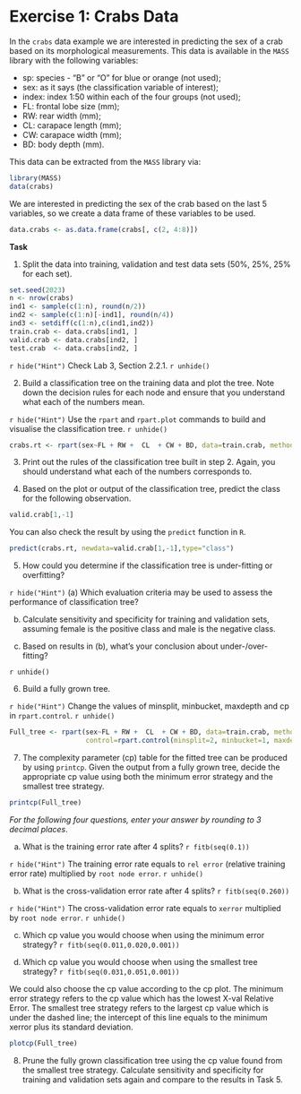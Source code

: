 # Exercise 1: Crabs Data

In the `crabs` data example we are interested in predicting the sex of a crab based on its morphological measurements. This data is available in the `MASS` library with the following variables:

* sp: species - “B” or “O” for blue or orange (not used);
* sex: as it says (the classification variable of interest);
* index: index 1:50 within each of the four groups (not used);
* FL: frontal lobe size (mm);
* RW: rear width (mm);
* CL: carapace length (mm);
* CW: carapace width (mm);
* BD: body depth (mm).

This data can be extracted from the `MASS` library via:
```r
library(MASS)
data(crabs)
```

We are interested in predicting the sex of the crab based on the last 5 variables, so we create a data frame of these variables to be used.
```r
data.crabs <- as.data.frame(crabs[, c(2, 4:8)])
```


**Task**

1. Split the data into training, validation and test data sets (50%, 25%, 25% for each set).
```r
set.seed(2023)
n <- nrow(crabs)
ind1 <- sample(c(1:n), round(n/2))
ind2 <- sample(c(1:n)[-ind1], round(n/4))
ind3 <- setdiff(c(1:n),c(ind1,ind2))
train.crab <- data.crabs[ind1, ]
valid.crab <- data.crabs[ind2, ]
test.crab  <- data.crabs[ind2, ]
```

`r hide("Hint")`
Check Lab 3, Section 2.2.1.
`r unhide()`

2. Build a classification tree on the training data and plot the tree. Note down the decision rules for each node and ensure that you understand what each of the numbers mean.

`r hide("Hint")`
Use the `rpart` and `rpart.plot` commands to build and visualise the classification tree.
`r unhide()`

```r
crabs.rt <- rpart(sex~FL + RW +  CL  + CW + BD, data=train.crab, method="class")
```


3. Print out the rules of the classification tree built in step 2. Again, you should understand what each of the numbers corresponds to.

4. Based on the plot or output of the classification tree, predict the class for the following observation.

```r
valid.crab[1,-1]
```

You can also check the result by using the `predict` function in `R`.
```r
predict(crabs.rt, newdata=valid.crab[1,-1],type="class")
```

5. How could you determine if the classification tree is under-fitting or overfitting?

`r hide("Hint")`
(a) Which evaluation criteria may be used to assess the performance of classification tree?

(b) Calculate sensitivity and specificity for training and validation sets, assuming female is the positive class and male is the negative class.

(c) Based on results in (b), what's your conclusion about under-/over-fitting?

`r unhide()`

6. Build a fully grown tree.

`r hide("Hint")`
Change the values of minsplit, minbucket, maxdepth and cp in `rpart.control`.
`r unhide()`

```r
Full_tree <- rpart(sex~FL + RW +  CL  + CW + BD, data=train.crab, method="class",
                   control=rpart.control(minsplit=2, minbucket=1, maxdepth=30, cp=-1))
```


7. The complexity parameter (cp) table for the fitted tree can be produced by using `printcp`. Given the output from a fully grown tree, decide the appropriate cp value using both the minimum error strategy and the smallest tree strategy.

```r
printcp(Full_tree)
```

*For the following four questions, enter your answer by rounding to 3 decimal places*.

(a) What is the training error rate after 4 splits? `r fitb(seq(0.1))`

`r hide("Hint")`
The training error rate equals to `rel error` (relative training error rate) multiplied by `root node error`. 
`r unhide()`

(b) What is the cross-validation error rate after 4 splits? `r fitb(seq(0.260))`

`r hide("Hint")`
The cross-validation error rate equals to `xerror` multiplied by `root node error`. 
`r unhide()`

(c) Which cp value you would choose when using the minimum error strategy? `r fitb(seq(0.011,0.020,0.001))`

(d) Which cp value you would choose when using the smallest tree strategy? `r fitb(seq(0.031,0.051,0.001))`
<br>

We could also choose the cp value according to the cp plot. The minimum error strategy refers to the cp value which has the lowest X-val Relative Error. The smallest tree strategy refers to the largest cp value which is under the dashed line; the intercept of this line equals to the minimum xerror plus its standard deviation. 
```r
plotcp(Full_tree)
```

8. Prune the fully grown classification tree using the cp value found from the smallest tree strategy. Calculate sensitivity and specificity for training and validation sets again and compare to the results in Task 5. 


